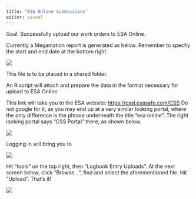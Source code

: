 ```yaml
---
title: "ESA Online Submissions"
editor: visual
---
```


Goal: Successfully upload our work orders to ESA Online.

Currently a Megamation report is generated as below. Remember to specfiy the start and end date at the bottom right.

![](images/paste-FF17F682.png)

This file is to be placed in a shared folder.

An R script will attach and prepare the data in the format necessary for upload to ESA Online.

This link will take you to the ESA website: <https://cssl.esasafe.com/CSS> Do not google for it, as you may end up at a very similar looking portal, where the only difference is the phrase underneath the title "esa online". The right looking portal says "CSS Portal" there, as shown below.

![](images/paste-AD90C473.png)

Logging in will bring you to

![](images/paste-899B5AC7.png)

Hit "tools" on the top right, then "Logbook Entry Uploads". At the next screen below, click "Browse...", find and select the aforementioned file. Hit "Upload". That's it!

![](images/paste-7F4BC4D4.png)
